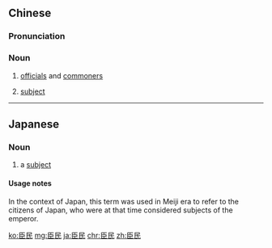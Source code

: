 ==Chinese==
{{zh-forms}}

===Pronunciation===
{{zh-pron
|m=chénmín
|cat=n
}}

===Noun===
{{zh-noun}}

# {{lb|zh|literary}} [[official]]s and [[commoner]]s {{gloss|of a feudal state}}
# [[subject]] {{gloss|of a ruler}}

----

==Japanese==
{{ja-kanjitab|しん|みん|yomi=on}}

===Noun===
{{ja-noun|しんみん}}

# a [[subject]] {{gloss|citizen in a monarchy or empire}}

====Usage notes====
In the context of Japan, this term was used in Meiji era to refer to the citizens of Japan, who were at that time considered subjects of the emperor.

[[ko:臣民]]
[[mg:臣民]]
[[ja:臣民]]
[[chr:臣民]]
[[zh:臣民]]
